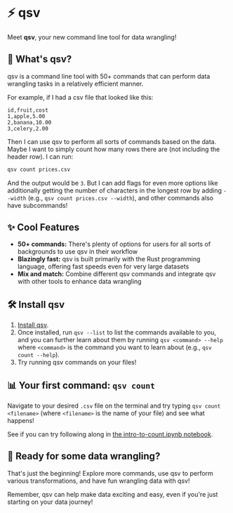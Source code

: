 # ⚡ qsv

Meet **qsv**, your new command line tool for data wrangling!

## 💭 What's qsv?

qsv is a command line tool with 50+ commands that can perform data wrangling tasks in a relatively efficient manner.

For example, if I had a csv file that looked like this:

```csv title=prices.csv
id,fruit,cost
1,apple,5.00
2,banana,10.00
3,celery,2.00
```

Then I can use qsv to perform all sorts of commands based on the data. Maybe I want to simply count how many rows there are (not including the header row). I can run:

```bash
qsv count prices.csv
```

And the output would be `3`. But I can add flags for even more options like additionally getting the number of characters in the longest row by adding `--width` (e.g., `qsv count prices.csv --width`), and other commands also have subcommands!

## ✨ Cool Features

-   **50+ commands:** There's plenty of options for users for all sorts of backgrounds to use qsv in their workflow
-   **Blazingly fast:** qsv is built primarily with the Rust programming language, offering fast speeds even for very large datasets
-   **Mix and match:** Combine different qsv commands and integrate qsv with other tools to enhance data wrangling

## 🛠 Install qsv

1. [Install qsv](/onboarding/qsv-setup).
2. Once installed, run `qsv --list` to list the commands available to you, and you can further learn about them by running `qsv <command> --help` where `<command>` is the command you want to learn about (e.g., `qsv count --help`).
3. Try running qsv commands on your files!

## 📊 Your first command: `qsv count`

Navigate to your desired `.csv` file on the terminal and try typing `qsv count <filename>` (where `<filename>` is the name of your file) and see what happens!

See if you can try following along in [the intro-to-count.ipynb notebook](https://nbviewer.org/github/jqnatividad/qsv/blob/master/contrib/notebooks/intro-to-count.ipynb).

## 🚀 Ready for some data wrangling?

That's just the beginning! Explore more commands, use qsv to perform various transformations, and have fun wrangling data with qsv!

Remember, qsv can help make data exciting and easy, even if you're just starting on your data journey!

